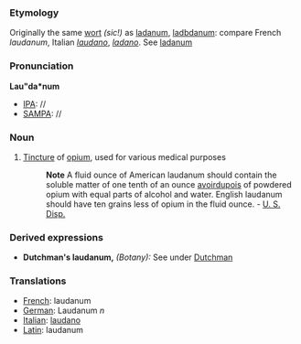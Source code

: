 ===Etymology===
Originally the same [[wort]] ''(sic!)'' as [[ladanum]], [[ladbdanum]]: compare French ''laudanum'', Italian ''[[laudano]]'', ''[[ladano]]''. See [[ladanum]]
===Pronunciation===
'''Lau"da*num'''
*[[IPA]]: //
*[[SAMPA]]: //
===Noun===
#[[Tincture]] of [[opium]], used for various medical purposes
#:'''Note''' A fluid ounce of American laudanum should contain the soluble matter of one tenth of an ounce [[avoirdupois]] of powdered opium with equal parts of alcohol and water. English laudanum should have ten grains less of opium in the fluid ounce. - [[U. S. Disp.]]
===Derived expressions===
*'''Dutchman's laudanum,''' ''(Botany):'' See under [[Dutchman]]
===Translations===
*[[French]]: laudanum
*[[German]]: Laudanum ''n''
*[[Italian]]: [[laudano]]
*[[Latin]]: laudanum